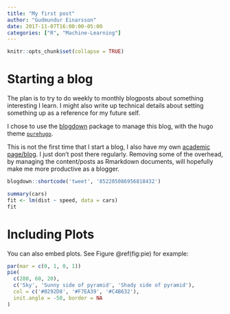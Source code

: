 ```yaml
---
title: "My first post"
author: "Gudmundur Einarsson"
date: 2017-11-07T16:00:00-05:00
categories: ["R", "Machine-Learning"]
---
```


```r
knitr::opts_chunk$set(collapse = TRUE)
```

# Starting a blog

The plan is to try to do weekly to monthly blogposts about something interesting I learn. I might also write up technical details about setting something up as a reference for my future self.

I chose to use the [blogdown](https://bookdown.org/yihui/blogdown/) package to manage this blog, with the hugo theme [`purehugo`]('http://dplesca.github.io/purehugo/').

This is not the first time that I start a blog, I also have my own [academic page/blog]('http://www.imm.dtu.dk/~guei/'). I just don't post there regularly. Removing some of the overhead, by managing the content/posts as Rmarkdown documents, will hopefully make me more productive as a blogger.

```r
blogdown::shortcode('tweet', '852205086956818432')
```

```r
summary(cars)
fit <- lm(dist ~ speed, data = cars)
fit
```

# Including Plots

You can also embed plots. See Figure \@ref(fig:pie) for example:

```r
par(mar = c(0, 1, 0, 1))
pie(
  c(280, 60, 20),
  c('Sky', 'Sunny side of pyramid', 'Shady side of pyramid'),
  col = c('#0292D8', '#F7EA39', '#C4B632'),
  init.angle = -50, border = NA
)
```
